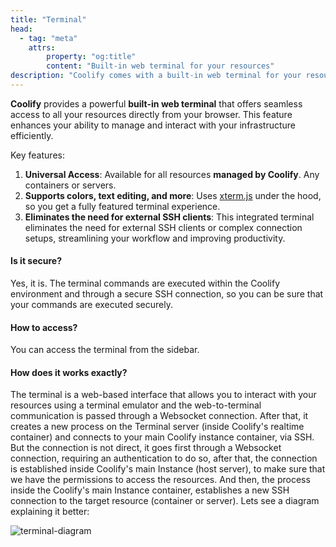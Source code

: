 ```yaml
---
title: "Terminal"
head:
  - tag: "meta"
    attrs:
        property: "og:title"
        content: "Built-in web terminal for your resources"
description: "Coolify comes with a built-in web terminal for your resources, access them easily from your browser."
---
```



**Coolify** provides a powerful **built-in web terminal** that offers seamless access to all your resources directly from your browser. This feature enhances your ability to manage and interact with your infrastructure efficiently.

Key features:

1. **Universal Access**: Available for all resources **managed by Coolify**. Any containers or servers.
2. **Supports colors, text editing, and more**: Uses [xterm.js](https://xtermjs.org/) under the hood, so you get a fully featured terminal experience.
3. **Eliminates the need for external SSH clients**: This integrated terminal eliminates the need for external SSH clients or complex connection setups, streamlining your workflow and improving productivity.

#### Is it secure?

Yes, it is. The terminal commands are executed within the Coolify environment and through a secure SSH connection, so you can be sure that your commands are executed securely.

#### How to access?

You can access the terminal from the sidebar.

#### How does it works **exactly**?

The terminal is a web-based interface that allows you to interact with your resources using a terminal emulator and the web-to-terminal communication is passed through a Websocket connection.
After that, it creates a new process on the Terminal server (inside Coolify's realtime container) and connects to your main Coolify instance container, via SSH. But the connection is not direct, it goes first through a Websocket connection, requiring an authentication to do so, after that, the connection is established inside Coolify's main Instance (host server), to make sure that we have the permissions to access the resources.
And then, the process inside the Coolify's main Instance container, establishes a new SSH connection to the target resource (container or server). Lets see a diagram explaining it better:

![terminal-diagram](../../../../assets/images/terminal/terminal-diagram.jpeg)
